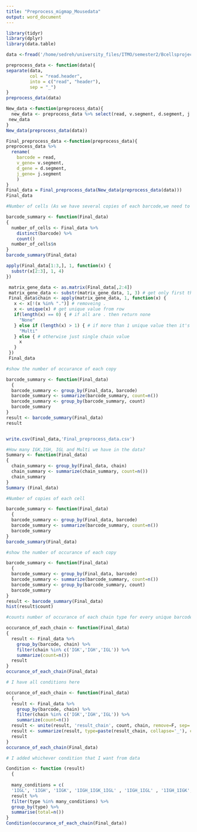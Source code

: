 ```yaml
---
title: "Preprocess_migmap_Mousedata"
output: word_document
---
```

```r
library(tidyr)
library(dplyr)
library(data.table)
```

```r
data <-fread('/home/sedreh/university_files/ITMO/semester2/Bcellsproject/forth_session/results_file.csv', sep="\t", header=TRUE)
```

```r
preprocess_data <- function(data){
separate(data,
         col = "read.header",
         into = c("read", "header"),
         sep = "_")  
}
preprocess_data(data)
```

```r
New_data <-function(preprocess_data){
  new_data <- preprocess_data %>% select(read, v.segment, d.segment, j.segment)
 new_data 
}
New_data(preprocess_data(data))
```

```r
Final_preprocess_data <-function(preprocess_data){
preprocess_data %>% 
  rename(
    barcode = read,
    v_gene= v.segment,
    d_gene = d.segment,
    j_gene= j.segment
    )
}
Final_data = Final_preprocess_data(New_data(preprocess_data(data)))
Final_data 
```

```r
#Number of cells (As we have several copies of each barcode,we need to count just one copy of unique barcoe)

barcode_summary <- function(Final_data)
{
  number_of_cells <- Final_data %>% 
    distinct(barcode) %>% 
    count()
  number_of_cells$n 
}
barcode_summary(Final_data)
```

```r
apply(Final_data[1:3,], 1, function(x) {
  substr(x[2:3], 1, 4)
})
```

```r

 matrix_gene_data <- as.matrix(Final_data[,2:4])
 matrix_gene_data <- substr(matrix_gene_data, 1, 3) # get only first three characters
 Final_data$chain <- apply(matrix_gene_data, 1, function(x) {
   x <- x[!(x %in% ".")] # removeing . 
   x <- unique(x) # get unique value from row
   if(length(x) == 0) { # if all are . then return none
     "None"
   } else if (length(x) > 1) { # if more than 1 unique value then it's multi
     "Multi"
   } else { # otherwise just single chain value
     x
   }
 })
 Final_data
```

```r
#show the number of occurance of each copy

barcode_summary <- function(Final_data)
  {
  barcode_summary <- group_by(Final_data, barcode) 
  barcode_summary <- summarize(barcode_summary, count=n())
  barcode_summary <- group_by(barcode_summary, count) 
  barcode_summary
}
result <- barcode_summary(Final_data)
result
```

```r

```

```r
write.csv(Final_data,'Final_preprocess_data.csv') 
```

```r
#How many IGK,IGH, IGL and Multi we have in the data?
Summary <- function(Final_data)
{
  chain_summary <- group_by(Final_data, chain)
  chain_summary <- summarize(chain_summary, count=n()) 
  chain_summary
}
Summary (Final_data)
```


```r
#Number of copies of each cell

barcode_summary <- function(Final_data)
  {
  barcode_summary <- group_by(Final_data, barcode) 
  barcode_summary <- summarize(barcode_summary, count=n())
  barcode_summary
}
barcode_summary(Final_data)
```

```r
#show the number of occurance of each copy

barcode_summary <- function(Final_data)
  {
  barcode_summary <- group_by(Final_data, barcode) 
  barcode_summary <- summarize(barcode_summary, count=n())
  barcode_summary <- group_by(barcode_summary, count) 
  barcode_summary
}
result <- barcode_summary(Final_data)
hist(result$count)
```

```r
#counts number of occurance of each chain type for every unique barcodehow 

occurance_of_each_chain <- function(Final_data)
{
  result <- Final_data %>%
    group_by(barcode, chain) %>%
    filter(chain %in% c('IGK','IGH','IGL')) %>%
    summarize(count=n())
  result 
}
occurance_of_each_chain(Final_data)
```

```r
# I have all conditions here

occurance_of_each_chain <- function(Final_data)
  {
  result <- Final_data %>%
    group_by(barcode, chain) %>%
    filter(chain %in% c('IGK','IGH','IGL')) %>%
    summarize(count=n())
  result <- unite(result, 'result_chain', count, chain, remove=F, sep='') 
  result <- summarize(result, type=paste(result_chain, collapse='_'), count=sum(count))
  result
}
occurance_of_each_chain(Final_data)

```

```r
# I added whichever condition that I want from data

Condition <- function (result)
  {
  
  many_conditions = c(
  '1IGL', '1IGH', '1IGK', '1IGH_1IGK_1IGL' , '1IGH_1IGL' , '1IGH_1IGK', '1IGH_2IGK', 'IGH_2IGL')
  result %>% 
  filter(type %in% many_conditions) %>% 
  group_by(type) %>% 
  summarise(total=n())
}
Condition(occurance_of_each_chain(Final_data))
```


